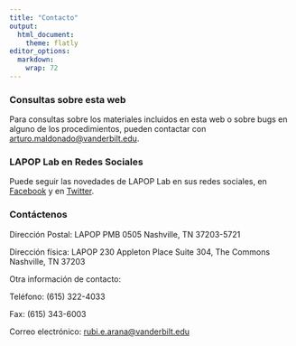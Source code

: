 ```yaml
---
title: "Contacto"
output: 
  html_document:
    theme: flatly
editor_options: 
  markdown: 
    wrap: 72
---
```


### Consultas sobre esta web

Para consultas sobre los materiales incluidos en esta web o sobre bugs
en alguno de los procedimientos, pueden contactar con
[arturo.maldonado\@vanderbilt.edu](mailto:arturo.maldonado@vanderbilt.edu).

### LAPOP Lab en Redes Sociales

Puede seguir las novedades de LAPOP Lab en sus redes sociales, en
[Facebook](https://www.facebook.com/LAPOPLab) y en
[Twitter](https://twitter.com/Lapop_Barometro).

### Contáctenos

Dirección Postal: LAPOP PMB 0505 Nashville, TN 37203-5721

Dirección física: LAPOP 230 Appleton Place Suite 304, The Commons
Nashville, TN 37203

Otra información de contacto:

Teléfono: (615) 322-4033

Fax: (615) 343-6003

Correo electrónico:
[rubi.e.arana\@vanderbilt.edu](mailto:rubi.e.arana@vanderbilt.edu){.email}
